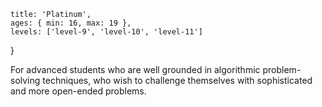 	title: 'Platinum',
	ages: { min: 16, max: 19 },
	levels: ['level-9', 'level-10', 'level-11']
}

For advanced students who are well grounded in algorithmic problem-solving techniques, who wish to challenge themselves with sophisticated and more open-ended problems.
